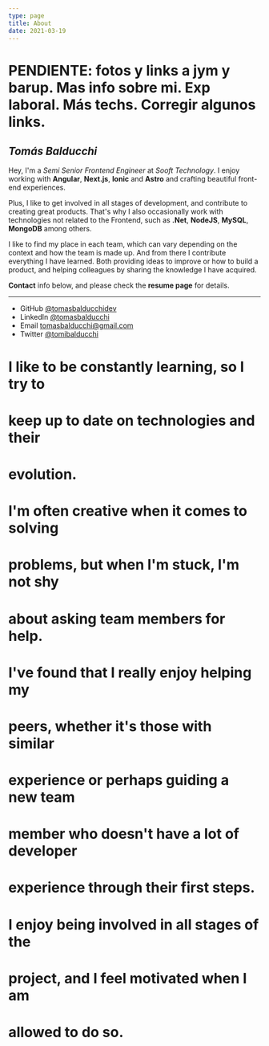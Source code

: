 ```yaml
---
type: page
title: About
date: 2021-03-19
---
```


# PENDIENTE: fotos y links a jym y barup. Mas info sobre mi. Exp laboral. Más techs. Corregir algunos links.

## _Tomás Balducchi_

Hey, I'm a _Semi Senior Frontend Engineer_ at _Sooft Technology_. I enjoy working with **Angular**, **Next.js**, **Ionic** and **Astro** and crafting beautiful front-end experiences.

Plus, I like to get involved in all stages of development, and contribute to creating great products. That's why I also occasionally work with technologies not related to the Frontend, such as **.Net**, **NodeJS**, **MySQL**, **MongoDB** among others.

I like to find my place in each team, which can vary depending on the context and how the team is made up. And from there I contribute everything I have learned. Both providing ideas to improve or how to build a product, and helping colleagues by sharing the knowledge I have acquired.

**Contact** info below, and please check the **resume page** for details.

---

- GitHub [@tomasbalducchidev](https://github.com/tomasbalducchidev)
- LinkedIn [@tomasbalducchi](https://www.linkedin.com/in/tomas-balducchi/)
- Email tomasbalducchi@gmail.com
- Twitter [@tomibalducchi](https://twitter.com/tomibalducchi)

# I like to be constantly learning, so I try to

# keep up to date on technologies and their

# evolution.

# I'm often creative when it comes to solving

# problems, but when I'm stuck, I'm not shy

# about asking team members for help.

# I've found that I really enjoy helping my

# peers, whether it's those with similar

# experience or perhaps guiding a new team

# member who doesn't have a lot of developer

# experience through their first steps.

# I enjoy being involved in all stages of the

# project, and I feel motivated when I am

# allowed to do so.

